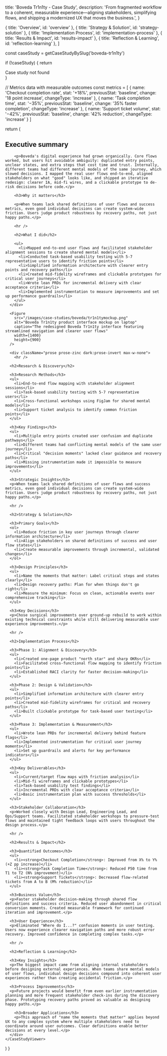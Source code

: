 
  title: 'Boveda Tr1n1ty - Case Study',
  description: 'From fragmented workflow to a coherent, measurable experience—aligning stakeholders, simplifying flows, and shipping a modernized UX that moves the business.',
}

  { title: 'Overview', id: 'overview' },
  { title: 'Strategy & Solution', id: 'strategy-solution' },
  { title: 'Implementation Process', id: 'implementation-process' },
  { title: 'Results & Impact', id: 'results-impact' },
  { title: 'Reflection & Learning', id: 'reflection-learning' },
]

  const caseStudy = getCaseStudyBySlug('boveda-tr1n1ty')
  
  if (!caseStudy) {
    return <div>Case study not found</div>
  }

  // Metrics data with measurable outcomes
  const metrics = [
    {
      name: 'Checkout completion rate',
      stat: '+18%',
      previousStat: 'baseline',
      change: '18 point increase',
      changeType: 'increase'
    },
    {
      name: 'Task completion time',
      stat: '−35%',
      previousStat: 'baseline',
      change: '35% faster completion',
      changeType: 'increase'
    },
    {
      name: 'Support ticket volume',
      stat: '−42%',
      previousStat: 'baseline',
      change: '42% reduction',
      changeType: 'increase'
    }
  ]

  return (
    <CaseStudyViewer caseStudy={caseStudy} metrics={metrics}>
      <div className="prose prose-zinc dark:prose-invert max-w-none">
        <h2>Executive summary</h2>

        <p>Boveda's digital experience had grown organically. Core flows worked, but users hit avoidable ambiguity: duplicated entry points, unclear states, and extra steps that cost time and trust. Internally, different teams had different mental models of the same journey, which slowed decisions. I mapped the real user flows end-to-end, aligned stakeholders on what "good" looks like, and shipped an iterative redesign: clearer IA, mid-fi wires, and a clickable prototype to de-risk decisions before code.</p>

        <h3>Why it matters</h3>

        <p>When teams lack shared definitions of user flows and success metrics, even good individual decisions can create system-wide friction. Users judge product robustness by recovery paths, not just happy paths.</p>

        <hr />

        <h2>What I did</h2>

        <ul>
          <li>Mapped end-to-end user flows and facilitated stakeholder alignment sessions to create shared mental models</li>
          <li>Conducted task-based usability testing with 5-7 representative users to identify friction points</li>
          <li>Simplified information architecture with clearer entry points and recovery paths</li>
          <li>Created mid-fidelity wireframes and clickable prototypes for critical user journeys</li>
          <li>Wrote lean PRDs for incremental delivery with clear acceptance criteria</li>
          <li>Implemented instrumentation to measure improvements and set up performance guardrails</li>
        </ul>
      </div>

      <Figure 
        src="/images/case-studies/boveda/tr1n1tymockup.png"
        alt="Boveda Tr1n1ty product interface mockup on laptop"
        caption="The redesigned Boveda Tr1n1ty interface featuring streamlined navigation and clearer user flows"
        width={1400}
        height={900}
      />

      <div className="prose prose-zinc dark:prose-invert max-w-none">
        <hr />

      <h2>Research & Discovery</h2>

      <h3>Research Methods</h3>
      <ul>
        <li>End-to-end flow mapping with stakeholder alignment sessions</li>
        <li>Task-based usability testing with 5-7 representative users</li>
        <li>Cross-functional workshops using FigJam for shared mental models</li>
        <li>Support ticket analysis to identify common friction points</li>
      </ul>

      <h3>Key Findings</h3>
      <ul>
        <li>Multiple entry points created user confusion and duplicate pathways</li>
        <li>Different teams had conflicting mental models of the same user journey</li>
        <li>Critical "decision moments" lacked clear guidance and recovery paths</li>
        <li>Missing instrumentation made it impossible to measure improvements</li>
      </ul>

      <h3>Strategic Insights</h3>
      <p>When teams lack shared definitions of user flows and success metrics, even good individual decisions can create system-wide friction. Users judge product robustness by recovery paths, not just happy paths.</p>

      <hr />

      <h2>Strategy & Solution</h2>

      <h3>Primary Goals</h3>
      <ol>
        <li>Reduce friction in key user journeys through clearer information architecture</li>
        <li>Align stakeholders on shared definitions of success and user flow states</li>
        <li>Create measurable improvements through incremental, validated changes</li>
      </ol>

      <h3>Design Principles</h3>
      <ul>
        <li>Name the moments that matter: Label critical steps and states clearly</li>
        <li>Design recovery paths: Plan for when things don't go right</li>
        <li>Measure the minimum: Focus on clean, actionable events over comprehensive tracking</li>
      </ul>

      <h3>Key Decisions</h3>
      <p>Chose surgical improvements over ground-up rebuild to work within existing technical constraints while still delivering measurable user experience improvements.</p>

      <hr />

      <h2>Implementation Process</h2>

      <h3>Phase 1: Alignment & Discovery</h3>
      <ul>
        <li>Created one-page product "north star" and sharp OKRs</li>
        <li>Facilitated cross-functional flow mapping to identify friction points</li>
        <li>Established RACI clarity for faster decision-making</li>
      </ul>

      <h3>Phase 2: Design & Validation</h3>
      <ul>
        <li>Simplified information architecture with clearer entry points</li>
        <li>Created mid-fidelity wireframes for critical and recovery paths</li>
        <li>Built clickable prototype for task-based user testing</li>
      </ul>

      <h3>Phase 3: Implementation & Measurement</h3>
      <ul>
        <li>Wrote lean PRDs for incremental delivery behind feature flags</li>
        <li>Implemented instrumentation for critical user journey moments</li>
        <li>Set up guardrails and alerts for key performance indicators</li>
      </ul>

      <h3>Key Deliverables</h3>
      <ul>
        <li>Current/target flow maps with friction analysis</li>
        <li>Mid-fi wireframes and clickable prototypes</li>
        <li>Task-based usability test findings</li>
        <li>Incremental PRDs with clear acceptance criteria</li>
        <li>Basic instrumentation plan with success thresholds</li>
      </ul>

      <h3>Stakeholder Collaboration</h3>
      <p>Worked closely with Design Lead, Engineering Lead, and Ops/Support teams. Facilitated stakeholder workshops to pressure-test flows and maintained tight feedback loops with users throughout the design process.</p>

      <hr />

      <h2>Results & Impact</h2>

      <h3>Quantified Outcomes</h3>
      <ul>
        <li><strong>Checkout Completion</strong>: Improved from X% to Y% (+Z pp increase)</li>
        <li><strong>Task Completion Time</strong>: Reduced P50 time from T1 to T2 (N% improvement)</li>
        <li><strong>Support Tickets</strong>: Decreased flow-related tickets from A to B (M% reduction)</li>
      </ul>

      <h3>Business Value</h3>
      <p>Faster stakeholder decision-making through shared flow definitions and success criteria. Reduced user abandonment in critical conversion moments. Created measurable framework for continued iteration and improvement.</p>

      <h3>User Experience</h3>
      <p>Eliminated "Where do I...?" confusion moments in user testing. Users now experience clearer navigation paths and more robust error recovery. Improved confidence in completing complex tasks.</p>

      <hr />

      <h2>Reflection & Learning</h2>

      <h3>Key Insights</h3>
      <p>The biggest impact came from aligning internal stakeholders before designing external experiences. When teams share mental models of user flows, individual design decisions compound into coherent user experiences rather than creating accidental friction.</p>

      <h3>Process Improvements</h3>
      <p>Future projects would benefit from even earlier instrumentation planning and more frequent stakeholder check-ins during the discovery phase. Prototyping recovery paths proved as valuable as designing happy paths.</p>

        <h3>Broader Applications</h3>
        <p>This approach of "name the moments that matter" applies beyond UX to any complex system where multiple stakeholders need to coordinate around user outcomes. Clear definitions enable better decisions at every level.</p>
      </div>
    </CaseStudyViewer>
  )
}